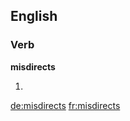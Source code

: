 ==English==

===Verb===
'''misdirects'''

# {{third-person singular of|[[misdirect]]}}

[[de:misdirects]]
[[fr:misdirects]]